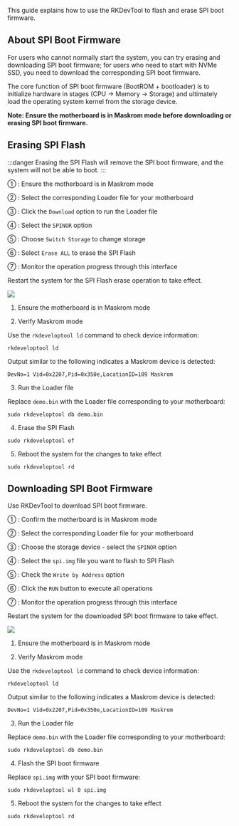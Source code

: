 This guide explains how to use the RKDevTool to flash and erase SPI boot firmware.

## About SPI Boot Firmware

For users who cannot normally start the system, you can try erasing and downloading SPI boot firmware; for users who need to start with NVMe SSD, you need to download the corresponding SPI boot firmware.

The core function of SPI boot firmware (BootROM + bootloader) is to initialize hardware in stages (CPU → Memory → Storage) and ultimately load the operating system kernel from the storage device.

**Note: Ensure the motherboard is in Maskrom mode before downloading or erasing SPI boot firmware.**

## Erasing SPI Flash

:::danger
Erasing the SPI Flash will remove the SPI boot firmware, and the system will not be able to boot.
:::

<Tabs queryString="platform">

<TabItem value="Windows">

① : Ensure the motherboard is in Maskrom mode

② : Select the corresponding Loader file for your motherboard

③ : Click the `Download` option to run the Loader file

④ : Select the `SPINOR` option

⑤ : Choose `Switch Storage` to change storage

⑥ : Select `Erase ALL` to erase the SPI Flash

⑦ : Monitor the operation progress through this interface

Restart the system for the SPI Flash erase operation to take effect.

<div style={{ textAlign: "center" }}>
  <img
    src="/en/img/common/tools/rkdevtool/rk-earse-spi-01.webp"
    style={{ width: "100%", maxWidth: "1200px" }}
  />
</div>

</TabItem>

<TabItem value="Linux / MacOS">

1. Ensure the motherboard is in Maskrom mode

2. Verify Maskrom mode

Use the `rkdeveloptool ld` command to check device information:

```
rkdeveloptool ld
```

Output similar to the following indicates a Maskrom device is detected:

```
DevNo=1	Vid=0x2207,Pid=0x350e,LocationID=109 Maskrom
```

3. Run the Loader file

Replace `demo.bin` with the Loader file corresponding to your motherboard:

```
sudo rkdeveloptool db demo.bin
```

4. Erase the SPI Flash

```
sudo rkdeveloptool ef
```

5. Reboot the system for the changes to take effect

```
sudo rkdeveloptool rd
```

</TabItem>

</Tabs>

## Downloading SPI Boot Firmware

Use RKDevTool to download SPI boot firmware.

<Tabs queryString="platform">

<TabItem value="Windows">

① : Confirm the motherboard is in Maskrom mode

② : Select the corresponding Loader file for your motherboard

③ : Choose the storage device - select the `SPINOR` option

④ : Select the `spi.img` file you want to flash to SPI Flash

⑤ : Check the `Write by Address` option

⑥ : Click the `RUN` button to execute all operations

⑦ : Monitor the operation progress through this interface

Restart the system for the downloaded SPI boot firmware to take effect.

<div style={{ textAlign: "center" }}>
  <img
    src="/en/img/common/tools/rkdevtool/rk-down-spi-01.webp"
    style={{ width: "100%", maxWidth: "1200px" }}
  />
</div>

</TabItem>

<TabItem value="Linux / MacOS">

1. Ensure the motherboard is in Maskrom mode

2. Verify Maskrom mode

Use the `rkdeveloptool ld` command to check device information:

```
rkdeveloptool ld
```

Output similar to the following indicates a Maskrom device is detected:

```
DevNo=1	Vid=0x2207,Pid=0x350e,LocationID=109 Maskrom
```

3. Run the Loader file

Replace `demo.bin` with the Loader file corresponding to your motherboard:

<NewCodeBlock tip="Linux / MacOS$" type="host">

```
sudo rkdeveloptool db demo.bin
```

</NewCodeBlock>

4. Flash the SPI boot firmware

Replace `spi.img` with your SPI boot firmware:

```
sudo rkdeveloptool wl 0 spi.img
```

5. Reboot the system for the changes to take effect

```
sudo rkdeveloptool rd
```

</TabItem>

</Tabs>
